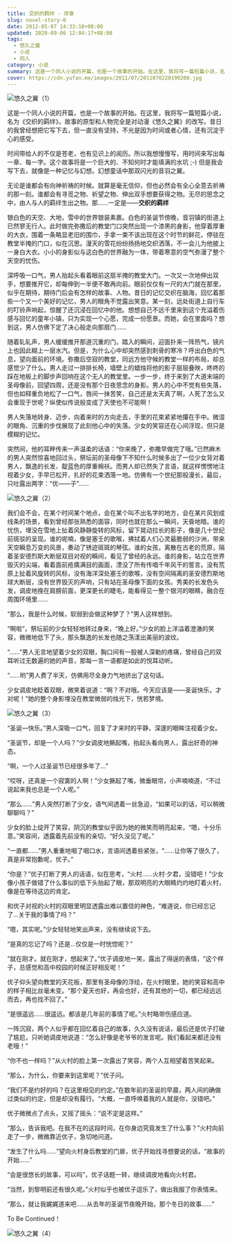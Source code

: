 ```yaml
---
title: 交织的羁绊 - 序章
slug: novel-story-0
date: 2012-05-07 14:33:18+08:00
updated: 2020-09-06 12:04:17+08:00
tags:
  - 悠久之翼
  - 小说
  - 同人
category: 小说
summary: 这是一个同人小说的开篇，也是一个故事的开始。在这里，我将写一篇短篇小说，名为《交织的羁绊》。故事的原型和人物完全是对动漫《悠久之翼》的改写。
cover: https://cdn.yufan.me/images/2011/07/2011070220190200.jpg
---
```


![悠久之翼（1）](https://cdn.yufan.me/images/2011/07/2011070220190200.jpg)

<MusicPlayer id={527778} />

这是一个同人小说的开篇，也是一个故事的开始。在这里，我将写一篇短篇小说，名为《交织的羁绊》。故事的原型和人物完全是对动漫《悠久之翼》的改写。昔日的我曾经想把它写下去，但一直没有坚持，不光是因为时间或者心情，还有沉淀于心的感受。

时间带给人的不仅是苍老，也有见识上的阅历。所以我想慢慢写，用时间来写出每一章、每一字。这个故事将是一个巨大的、不知何时才能填满的水坑 ;-) 但是我会写下去，就像是一种记忆与幻想。幻想童话中那双闪光的音羽之翼。

无论是谁都会有向神祈祷的时候。就算是毫无信仰，但也必然会有全心全意去祈祷的那一刻。谁都会有寻觅之物、祈望之物、伸出双手想要获得之物。无尽的思念之中，由人与人的羁绊生出之物。那……一定是——**交织的羁绊**

银白色的天空、大地，雪中的世界银装素裹。白色的圣诞节傍晚，音羽镇的街道上已然寥无行人。此时做完弥撒后的教堂门口突然出现一个漆黑的身影，他穿着厚重的大衣，围着一条略显老旧的围巾，手拿一束不该出现在这个时节的鲜花，停驻在教堂半掩的门口，似在沉思。漫天的雪花纷纷扬扬地交织洒落，不一会儿为他披上一身白大衣。小小的身影似与这白色的世界融为一体，带着寒意的空气弥漫了整个天空的忧伤。

深呼吸一口气，男人抬起头看着眼前这扇半掩的教堂大门。一次又一次地伸出双手，想要推开它，却每伸到一半便不敢再向前。眼前仅仅有一尺的大门就在那里，似乎在期待，期待门后会有怎样的故事、人物。昔日的记忆交织在脑海，回忆着那些一个又一个美好的记忆，男人的眼角不觉露出笑意。某一刻，远处街道上自行车的叮铃声响起，惊醒了还沉浸在回忆中的他。想想自己不远千里来到这个充溢着伤感与回忆的童年小镇，只为实现一个心愿，完成一份愿景。而她，会在里面吗？想到这，男人仿佛下定了决心般走向那扇门……

随着轧轧声，男人缓缓推开那道沉重的门。踏入的瞬间，迎面扑来一阵热气，镜片上也因此糊上一层水汽。但是，为什么心中却突然感到刺骨的寒冷？呼出白色的气息，望向面前的环境。弥撒后空寂的教堂，同远方他守候的教堂一样的布局，却总感觉少了什么。男人走过一排排长椅，墙壁上的蜡烛将他的影子层层叠映，咚咚的踩在地板上的脚步声回响在这个无人的教堂里。一步一步，终于来到了大道末端的圣母像前，回望四周，还是没有那个日夜思念的身影。男人的心中不觉有些失落，但也如释重负地松了一口气，唇间一抹苦笑，自己还是太天真了啊，人死了怎么又会重现于世呢？纵使似传说般变成了天使也不可能啊！

男人失落地转身、迈步，向着来时的方向走去，手里的花束紧紧地攥在手中。微湿的眼角、沉重的步伐展现了此刻他心中的失落。少女的笑容还在心间浮现，但只是模糊的记忆。

突然间，他的耳畔传来一声温柔的话语：“你来晚了，弥撒早做完了哦。”已然麻木的男人突然惊喜地回过头，祭坛前的圣母像下不知什么时候多出了一位少女背对着男人，飘逸的长发、靛蓝色的厚重棉袄。而男人却已然失了言语，就这样愣愣地注视着少女，手早已松开，扎好的花束洒落一地。仿佛有一个世纪那般漫长，最后，只吐露出两字：“优——子”……

![悠久之翼（2）](https://cdn.yufan.me/images/2011/07/2011070220325600.jpg)

我们会不会，在某个时间某个地点，会在某个叫不出名字的地方，会在某片风划成线条的场景，看到曾经那张熟悉的面容，同时也就在那么一瞬间，天昏地暗。谁的忧伤，埋没在雪地上扯着风静静旋转的风标，留下晃动拉长的影子，像是几十世纪前斑驳的呈现。谁的呢喃，像是塞壬的歌喉，拂拭着人们心灵最脆弱的沙洲，带来天空瞬息万变的风景，奏动了锈迹斑斑的琴弦。谁的女孩，离散在古老的荒原，隔着圣安德烈斯大断层双目对视的瞬间，看见了曾经的永远。谁的身影，站立在世界毁灭的尖端，看着面前疮痍满目的画面，湮没了所有传唱千年风干的誓言。没有荒原上扯着风旋转的风标，没有海洋深处塞壬的歌喉，没有空间隔离的圣安德烈斯地球大断层，没有世界毁灭的声响，只有站在圣母像下面的女孩。秀美的长发色头发，调皮地挽在肩膀前面，更深更长的睫毛，能看得见一整个银河的眼睛，融合在周围环境里……

“那么，我是什么时候，软弱到会做这种梦了？”男人这样想到。

“啊啦”，祭坛前的少女轻轻地转过身来，“晚上好。”少女的脸上洋溢着澄澈的笑容，微微地低下了头，那头飘逸的长发也随之荡漾出美丽的波纹。

“……”男人无言地望着少女的双眼，胸口间有一股被人深勒的疼痛，曾经自己的双耳听过无数遍的她的声音，那每一言一语都是如此的悦耳动听。

“……哟”男人费了半天，仿佛用尽全身力气地挤出了这句话。

少女调皮地眨着双眼，微笑着说道：“啊？不对哦。今天应该是——圣诞快乐，才对呢！”她的整个身影埋没在教堂微弱的烛光下，恍若梦境。

![悠久之翼（3）](https://cdn.yufan.me/images/2011/07/2011070220324000.jpg)

“圣诞—快乐。”男人深吸一口气，回复了才来时的平静，深邃的眼眸注视着少女。

“圣诞节，却是一个人吗？”少女调皮地撅起嘴，抬起头看向男人，露出好奇的神态。

“啊，一个人过圣诞节已经很多年了…”

“哎呀，还真是一个寂寞的人啊！”少女撅起了嘴，微垂眼帘，小声喃喃道，“不过说起来我也总是一个人呢。”

“那么……”男人突然打断了少女，语气间透着一丝急迫，“如果可以的话，可以稍微聊聊吗？”

少女的脸上绽开了笑容，阴沉的教堂似乎因为她的微笑而明亮起来，“嗯，十分乐意。”笑容间，透露着先前没有的亲切，“好久没见了呢。”

“一直都……”男人重重地咽了咽口水，言语间透着些紧张，“……让你等了很久了，真是非常抱歉呢，优子。”

“你是？”优子打断了男人的话语，似在思考，“火村……火村·夕君，没错吧！”少女像小孩子做错了什么事似的低下头抬起了眼，那双明亮的大眼睛灼灼地盯着火村，像是在等待这边的肯定。

和优子对视的火村的双眼里明显透露出难以置信的神色，“难道说，你已经忘记了…关于我的事情了吗？”

“嗯，其实呢。”少女轻轻地笑出声来，没有继续说下去。

“是真的忘记了吗？还是…仅仅是一时恍惚呢？”

“就在刚才。就在刚才，想起来了。”优子调皮地一笑，露出了得逞的表情，“这个样子，总感觉和高中校园的时候正好相反呢！”

优子仰头望向教堂的天花板，那里有圣母像的浮绘，在火村眼里，她的笑容和高中的样子相比丝毫未变。“那个夏天也好，再会也好，还有其他的一切，都已经远远而去，再也找不回了。”

“是很遥远……很遥远。都该是几年前的事情了呢。”火村略带伤感应道。

一阵沉寂，两个人似乎都在回忆着自己的故事，久久没有说话，最后还是优子打破了尴尬，只听她调皮地说道：“怎么好像是老爷爷的发言呢。我们看起来都还没有老哦！”

“你不也一样吗？”从火村的脸上第一次露出了笑容，两个人互相望着苦笑起来。

“那么，为什么，你要来到这里呢？”优子问。

“我们不是约好的吗？在这里相见的约定。”在数年前的圣诞的早晨，两人间的确做过类似的约定，但是却没有履行。“大概，一直呼唤着我的人就是你，没错吧。”

优子微微点了点头，又摇了摇头：“说不定是这样。”

“那么，告诉我吧。在我不在的这段时间，在你身边究竟发生了什么事？”火村向前走了一步，微微靠近优子，急切地问道。

“发生了什么吗……”望向火村身后教堂的门扉，优子开始找寻想要说的话，“故事的开始……”

“会是很悠长的故事，可以吗”，优子话题一转，继续调皮地看向火村君。

“当然，到黎明前还有很久呢。”火村似乎也被优子逗乐了，做出我服了你表情来。

“那么，就让我娓娓道来吧……从去年的圣诞节夜晚开始，那个冬日的故事……”

To Be Continued！

![悠久之翼（4）](https://cdn.yufan.me/images/2011/07/2011070220324800.jpg)
